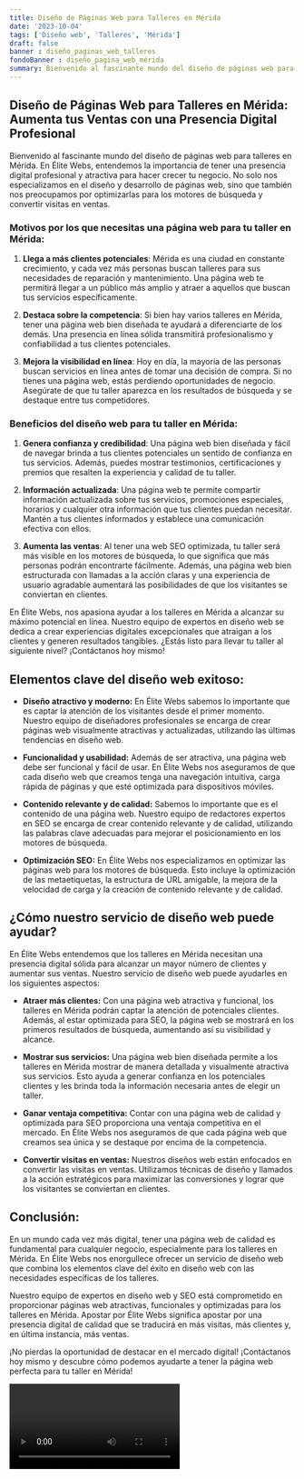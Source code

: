 ```yaml
---
title: Diseño de Páginas Web para Talleres en Mérida
date: '2023-10-04'
tags: ['Diseño web', 'Talleres', 'Mérida']
draft: false
banner : diseño_paginas_web_talleres
fondoBanner : diseño_pagina_web_mérida
summary: Bienvenido al fascinante mundo del diseño de páginas web para talleres en Mérida. En Élite Webs, entendemos la importancia de tener una presencia digital profesional y atractiva para hacer crecer tu negocio. No solo nos especializamos en el diseño y desarrollo de páginas web, sino que también nos preocupamos por optimizarlas para los motores de búsqueda y convertir visitas en ventas.
---
```


## Diseño de Páginas Web para Talleres en Mérida: Aumenta tus Ventas con una Presencia Digital Profesional

Bienvenido al fascinante mundo del diseño de páginas web para talleres en Mérida. En Élite Webs, entendemos la importancia de tener una presencia digital profesional y atractiva para hacer crecer tu negocio. No solo nos especializamos en el diseño y desarrollo de páginas web, sino que también nos preocupamos por optimizarlas para los motores de búsqueda y convertir visitas en ventas.

### Motivos por los que necesitas una página web para tu taller en Mérida:

1. **Llega a más clientes potenciales**: Mérida es una ciudad en constante crecimiento, y cada vez más personas buscan talleres para sus necesidades de reparación y mantenimiento. Una página web te permitirá llegar a un público más amplio y atraer a aquellos que buscan tus servicios específicamente.

2. **Destaca sobre la competencia**: Si bien hay varios talleres en Mérida, tener una página web bien diseñada te ayudará a diferenciarte de los demás. Una presencia en línea sólida transmitirá profesionalismo y confiabilidad a tus clientes potenciales.

3. **Mejora la visibilidad en línea**: Hoy en día, la mayoría de las personas buscan servicios en línea antes de tomar una decisión de compra. Si no tienes una página web, estás perdiendo oportunidades de negocio. Asegúrate de que tu taller aparezca en los resultados de búsqueda y se destaque entre tus competidores.

### Beneficios del diseño web para tu taller en Mérida:

1. **Genera confianza y credibilidad**: Una página web bien diseñada y fácil de navegar brinda a tus clientes potenciales un sentido de confianza en tus servicios. Además, puedes mostrar testimonios, certificaciones y premios que resalten la experiencia y calidad de tu taller.

2. **Información actualizada**: Una página web te permite compartir información actualizada sobre tus servicios, promociones especiales, horarios y cualquier otra información que tus clientes puedan necesitar. Mantén a tus clientes informados y establece una comunicación efectiva con ellos.

3. **Aumenta las ventas**: Al tener una web SEO optimizada, tu taller será más visible en los motores de búsqueda, lo que significa que más personas podrán encontrarte fácilmente. Además, una página web bien estructurada con llamadas a la acción claras y una experiencia de usuario agradable aumentará las posibilidades de que los visitantes se conviertan en clientes.

En Élite Webs, nos apasiona ayudar a los talleres en Mérida a alcanzar su máximo potencial en línea. Nuestro equipo de expertos en diseño web se dedica a crear experiencias digitales excepcionales que atraigan a los clientes y generen resultados tangibles. ¿Estás listo para llevar tu taller al siguiente nivel? ¡Contáctanos hoy mismo!

<GifSeo />

<Cta />

## Elementos clave del diseño web exitoso:

- **Diseño atractivo y moderno:** En Élite Webs sabemos lo importante que es captar la atención de los visitantes desde el primer momento. Nuestro equipo de diseñadores profesionales se encarga de crear páginas web visualmente atractivas y actualizadas, utilizando las últimas tendencias en diseño web.

- **Funcionalidad y usabilidad:** Además de ser atractiva, una página web debe ser funcional y fácil de usar. En Élite Webs nos aseguramos de que cada diseño web que creamos tenga una navegación intuitiva, carga rápida de páginas y que esté optimizada para dispositivos móviles.

- **Contenido relevante y de calidad:** Sabemos lo importante que es el contenido de una página web. Nuestro equipo de redactores expertos en SEO se encarga de crear contenido relevante y de calidad, utilizando las palabras clave adecuadas para mejorar el posicionamiento en los motores de búsqueda.

- **Optimización SEO:** En Élite Webs nos especializamos en optimizar las páginas web para los motores de búsqueda. Esto incluye la optimización de las metaetiquetas, la estructura de URL amigable, la mejora de la velocidad de carga y la creación de contenido relevante y de calidad.

## ¿Cómo nuestro servicio de diseño web puede ayudar?

En Élite Webs entendemos que los talleres en Mérida necesitan una presencia digital sólida para alcanzar un mayor número de clientes y aumentar sus ventas. Nuestro servicio de diseño web puede ayudarles en los siguientes aspectos:

- **Atraer más clientes:** Con una página web atractiva y funcional, los talleres en Mérida podrán captar la atención de potenciales clientes. Además, al estar optimizada para SEO, la página web se mostrará en los primeros resultados de búsqueda, aumentando así su visibilidad y alcance.

- **Mostrar sus servicios:** Una página web bien diseñada permite a los talleres en Mérida mostrar de manera detallada y visualmente atractiva sus servicios. Esto ayuda a generar confianza en los potenciales clientes y les brinda toda la información necesaria antes de elegir un taller.

- **Ganar ventaja competitiva:** Contar con una página web de calidad y optimizada para SEO proporciona una ventaja competitiva en el mercado. En Élite Webs nos aseguramos de que cada página web que creamos sea única y se destaque por encima de la competencia.

- **Convertir visitas en ventas:** Nuestros diseños web están enfocados en convertir las visitas en ventas. Utilizamos técnicas de diseño y llamados a la acción estratégicos para maximizar las conversiones y lograr que los visitantes se conviertan en clientes.

## Conclusión:

En un mundo cada vez más digital, tener una página web de calidad es fundamental para cualquier negocio, especialmente para los talleres en Mérida. En Élite Webs nos enorgullece ofrecer un servicio de diseño web que combina los elementos clave del éxito en diseño web con las necesidades específicas de los talleres.

Nuestro equipo de expertos en diseño web y SEO está comprometido en proporcionar páginas web atractivas, funcionales y optimizadas para los talleres en Mérida. Apostar por Élite Webs significa apostar por una presencia digital de calidad que se traducirá en más visitas, más clientes y, en última instancia, más ventas.

¡No pierdas la oportunidad de destacar en el mercado digital! ¡Contáctanos hoy mismo y descubre cómo podemos ayudarte a tener la página web perfecta para tu taller en Mérida!

<Video />

<CtaBot job='Talleres' city='Mérida'/>

<Gmaps query='Mérida+españa+maps' />